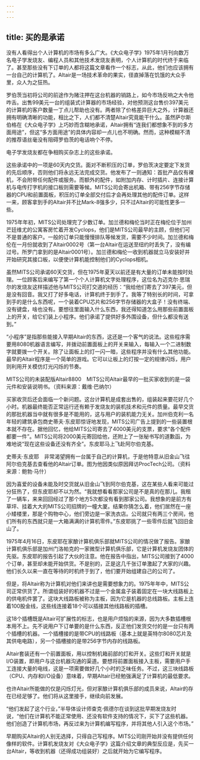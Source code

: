 ```yaml
---
---
---
```

title: 买的是承诺
---




没有人看得出个人计算机的市场有多么广大。《大众电子学》1975年1月刊向数万名电子学发烧友、编程人员和其他技术发烧友表明，个人计算机的时代终于来临了。甚至那些没有下订单的人都将这篇文章看作一个标志，从此，他们也应该拥有一台自己的计算机了。Altair是一场技术革命的果实，径直掉落在饥饿的大众手里，众人为之狂热。

罗伯茨当初将公司的前途作为赌注押在这台机器的销路上，如今市场反响之大令他咋舌。出售99美元一台的组装式计算器的市场经验，对他预测这台售价397美元的计算机的客户数量一丁点儿帮助也没有。两者除了价格差异巨大之外，计算器还拥有明确清晰的功能，相比之下，人们都不清楚Altair究竟能干什么。虽然萨尔斯伯格在《大众电子学》上巧妙而含糊地承诺，Altair拥有“连我们都想象不到的多方面用途”，但这“多方面用途”的具体内容却一点儿也不明确。然而，这种模糊不清的推荐语丝毫没有阻碍罗伯茨的电话响个不停。

电子学发烧友都在争相购买杂志上的这些承诺。

这些承诺中的一项是60天内交货。面对不断积压的订单，罗伯茨决定要定下发货的先后顺序，否则他们将永远无法完成交货。他发布了一则通知：首批产品仅有裸机，不会附带任何配件或服务。而额外的配件，如附加内存、计时插片、连接计算机与电传打字机的接口板则需要等候。MITS公司会寄出机箱、带有256字节存储器的CPU和前置面板，积压的订单全部交付后才会再处理其他的配件订单。这样一来，顾客拿到手的Altair并不比Mark-8强多少，只不过Altair的可能性更多一些。

1975年年初，MITS公司处理完了少数订单。加兰德和梅伦当时正在梅伦位于加州芒廷维尤的公寓客房忙着开发Cyclops，他们是MITS公司最早的主顾，但他们可不是普通的客户。一般的订单只能慢慢排队等候发货，需要不少时间。加兰德和梅伦在一月份就收到了Altair0002号（第一台Altair在运送至纽约时丢失了，没有编过号。所罗门拿到的是Altair0001号）。加兰德和梅伦一收到机器就立马安装好并开始研究其接口板，以便使计算机能控制他们的Cyclops相机。

虽然MITS公司承诺60天交货，但在1975年夏天以前还是有大量的订单未能按时处理。一位顾客后来编写了第一个个人计算机文字处理程序，这位名为迈克尔·思瑞尔的发烧友这样描述他与MITS公司打交道的经历：“我给他们寄去了397美元，但是没有回音。我又打了好多电话，计算机终于到手了。我等了特别长的时间，可拿到手的是什么东西呢，一个装着CPU芯片和256字节存储器的大盒子！没有终端、没有键盘，啥也没有。要想往里面输入什么东西，我还得知道怎么用那些前置面板上的开关，给它们装上小程序。他们承诺了提供好多外围设备，但什么都没有送到。”

“小程序”是指那些能接入早期Altair的东西，这还是一个客气的说法。这些程序需要用8080机器语言编写，并拨动前置面板上的开关来输入，每输入一个二进制数字就要拨一个开关。除了让面板上的灯一闪一暗，这些程序并没有什么其他功能。最早的Altair程序是一个简单的游戏。它可以让板上的灯按一定的规律闪烁，用户则利用开关模仿灯光闪烁的节奏。



MITS公司的未装配版Altair8800　MITS公司Altair最早的一批买家收到的是一袋元件和安装说明书。（资料来源：戴维·巴纳尔）

买家收货后还会面临一个新问题。这台计算机是成套出售的，组装起来要花好几个小时。机器最终能否正常运行还有赖于发烧友的装机技术和元件的质量。最早交货的那批机器当中就有很多是不能用的，这与用户的装机能力无关。加州伯克利一名年轻的建筑承包商史蒂夫·东皮耶惊讶地发现，MITS公司广告上提到的一些装置根本就不存在。据他回忆，他给MITS公司寄去了4000美元的支票，要求“各个配件都要一件”。MITS公司将2000美元寄回给他，还附上了一张秘书写的道歉函，为难地说“现在这些设备还没有齐全”。东皮耶马上飞赴阿尔伯克基。



史蒂夫·东皮耶　非常渴望拥有一台属于自己的计算机，于是他特意从旧金山飞往阿尔伯克基去查看他的Altair订单。图为他因类似原因拜访ProcTech公司。（资料来源：鲍勃·马什）

因为喜爱的设备未能及时交货就从旧金山飞到阿尔伯克基，这在某些人看来可能过分狂热了，但东皮耶却不以为然。“我就想看看那家公司是不是真的在那儿。我租了一辆车，来来回回经过了那个地方5次都没有看到那家公司。我想象的是前方有草坪、挂着大大的MITS公司招牌的一幢大厦。结果你猜怎么着，他们居然在一座小矮楼里，那是个购物中心，他们旁边是一家洗衣店。公司就只有两三个房间，他们所有的东西就只是一大箱满满的计算机零件。”东皮耶挑了一些零件后就飞回旧金山了。

1975年4月16日，东皮耶在家酿计算机俱乐部就MITS公司的情况做了报告。家酿计算机俱乐部是加州门洛帕克的一家微型计算机俱乐部，它是计算机发烧友团体的先驱。东皮耶的报告引起了大伙的注意。他在报告中指出，MITS公司接到了4000个订单，甚至却未能开始供货。不是别的，正是这几千张订单激起了大家的兴趣。他们长久以来一直在等待的时机终于到了，他们要开始组建自己的公司了。

但是，将Altair称为计算机对他们来讲也是需要想象力的。1975年年中，MITS公司正常供货了。所谓组装好的机器不过是一个金属盒子装着固定在一块大线路板上的供电机件罢了。这块大线路板被称为主板，因为它是机器的总线路板。主板上连着100股金线，这些线连接着18个可以插接其他线路板的插槽。

这18个插槽既是Altair可扩展性的标志，也是用户烦恼的来源，因为大多数插槽根本用不上。先不说用户下订单要的是什么东西，反正他们发货交付的是一台只有两个插槽的机器。一个插槽接的是带CPU的线路板（基本上就是英特尔8080芯片及其供电电路），另一个插槽接的是带256字节内存的线路板。

Altair套装还有一个前置面板，用以控制机箱前部的灯和开关。这些灯和开关就是I/O装置，即用户与这台机器沟通的渠道。要想将前置面板接入主板，需要用户手工连接大量的电线，这是一项需要做好几个小时的乏味任务。不过，这三块线路板（CPU、内存和I/O设备）意味着，早期Altair已经勉强满足了计算机的最低要求。

也许Altair所能做的仅是闪烁灯光，但对家酿计算机俱乐部的成员来说，Altair的存在已经足够了。他们将从这里接手，继续向前发展。

“他们发起了这个行业，”半导体设计师查克·佩德尔在谈到这批早期发烧友时说，“他们在计算机不能正常使用、还没有软件支持的情况下，买下了这些机器。他们创造了计算机市场，再反过来为计算机编写程序，并将其他人引入这个市场。”

早期购买Altair的人别无选择，只得自己写程序。MITS公司刚开始并没有提供任何像样的软件。计算机发烧友对《大众电子学》这篇介绍文章的典型反应是，先买一台Altair，等收到机器（还得成功组装好）之后就开始为它编写程序。